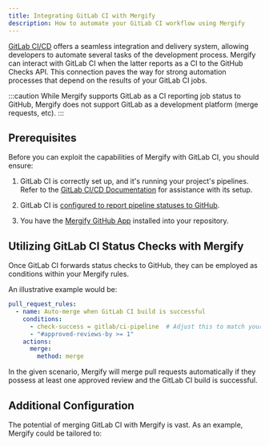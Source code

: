 ```yaml
---
title: Integrating GitLab CI with Mergify
description: How to automate your GitLab CI workflow using Mergify
---
```



<IntegrationLogo src={gitlabLogo} alt="GitLab logo"/>

[GitLab
CI/CD](https://about.gitlab.com/stages-devops-lifecycle/continuous-integration/)
offers a seamless integration and delivery system, allowing developers to
automate several tasks of the development process. Mergify can interact with
GitLab CI when the latter reports as a CI to the GitHub Checks API. This
connection paves the way for strong automation processes that depend on the
results of your GitLab CI jobs.

:::caution
  While Mergify supports GitLab as a CI reporting job status to GitHub, Mergify
  does not support GitLab as a development platform (merge requests, etc).
:::

## Prerequisites

Before you can exploit the capabilities of Mergify with GitLab CI, you should
ensure:

1. GitLab CI is correctly set up, and it's running your project's pipelines.
   Refer to the [GitLab CI/CD Documentation](https://docs.gitlab.com/ee/ci/)
   for assistance with its setup.

2. GitLab CI is [configured to report pipeline statuses to
   GitHub](https://docs.gitlab.com/ee/ci/ci_cd_for_external_repos/github_integration.html).

3. You have the [Mergify GitHub App](/integrations/github) installed into your
   repository.

## Utilizing GitLab CI Status Checks with Mergify

Once GitLab CI forwards status checks to GitHub, they can be employed as
conditions within your Mergify rules.

An illustrative example would be:

```yaml
pull_request_rules:
  - name: Auto-merge when GitLab CI build is successful
    conditions:
      - check-success = gitlab/ci-pipeline  # Adjust this to match your GitLab CI check name
      - "#approved-reviews-by >= 1"
    actions:
      merge:
        method: merge
```

In the given scenario, Mergify will merge pull requests automatically if they
possess at least one approved review and the GitLab CI build is successful.

## Additional Configuration

The potential of merging GitLab CI with Mergify is vast. As an example, Mergify
could be tailored to:


<CIFurther />
